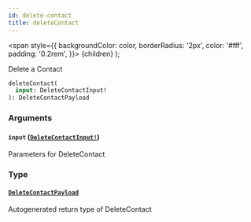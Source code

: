 ```yaml
---
id: delete-contact
title: deleteContact
---
```


<span
style={{
      backgroundColor: color,
      borderRadius: '2px',
      color: '#fff',
      padding: '0.2rem',
    }}>
{children}
</span>
);

Delete a Contact

```graphql
deleteContact(
  input: DeleteContactInput!
): DeleteContactPayload

```

### Arguments

#### `input` ([`DeleteContactInput!`](/api/graphql/documentation/inputs/delete-contact-input))

Parameters for DeleteContact

### Type

#### [`DeleteContactPayload`](/api/graphql/documentation/objects/delete-contact-payload)

Autogenerated return type of DeleteContact
